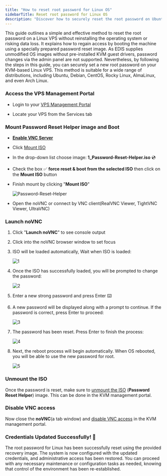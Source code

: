 ```yaml
---
title: "How to reset root password for Linux OS"
sidebarTitle: Reset root password for Linux OS
description: "Discover how to securely reset the root password on Ubuntu, Debian, CentOS, and other popular Linux distributions."
---
```


This guide outlines a simple and effective method to reset the root password on a Linux VPS without reinstalling the operating system or risking data loss. It explains how to regain access by booting the machine using a specially prepared password reset image. As EDIS supplies unmodified OS images without pre-installed KVM guest drivers, password changes via the admin panel are not supported. Nevertheless, by following the steps in this guide, you can securely set a new root password on your KVM-based Linux VPS. This method is suitable for a wide range of distributions, including Ubuntu, Debian, CentOS, Rocky Linux, AlmaLinux, and even Arch Linux.
### **Access the VPS Management Portal**

*   Login to your [VPS Management Portal](https://manage.edis.at/whmcs/clientarea.php)

*   Locate your VPS from the Services tab

### **Mount Password Reset Helper image and Boot**

* [**Enable VNC Server**](https://docs.edisglobal.com/enable-vnc-server)

* Click [Mount ISO](https://docs.edisglobal.com/mount-iso-image)

* In the drop-down list choose image: **1_Password-Reset-Helper.iso** 💿

* Check the box ✅ **force reset & boot from the selected ISO** then click on the **Mount ISO** button

* Finish mount by clicking "**Mount ISO**"

  ![Password-Reset-Helper](/assets/jk221gGjGVanns-Password-Reset-Helper.png)

*   Open the noVNC or connect by VNC client(RealVNC Viewer, TightVNC Viewer, UltraVNC)

###

### **Launch noVNC**

1. Click  "**Launch noVNC**" to see console output

2. Click into the noVNC browser window to set focus

3. ISO will be loaded automatically, Wait when ISO is loaded:

   ![1](/assets/uLxSPwfKVMf9QP5wS5E-loadiso.png)

4. Once the ISO has successfully loaded, you will be prompted to change the password:

   ![2](/assets/tXo35rruULtcDq5XS2w-Enter-new-root-password.png)

5. Enter a new strong password and press Enter ⌨️

6. A new password will be displayed along with a prompt to continue. If the password is correct, press Enter to proceed:

   ![3](/assets/jeKwpMQkTdx2ZDzyQxib-continue.png)

7. The password has been reset. Press Enter to finish the process:

   ![4](/assets/qdw2kfTSEeitQxPjo5Pm-unmount-drive.png)

8. Next, the reboot process will begin automatically. When OS rebooted, you will be able to use the new password for root.

   ![5](/assets/C2wnUn7YWnYg3TUjxNgm-root-debian12.png)


### **Unmount the ISO**

Once the password is reset, make sure to [unmount the ISO](https://docs.edisglobal.com/enable-vnc-server) (**Password Reset Helper**) image. This can be done in the KVM management portal.

### Disable VNC access

Now close the **noVNC**(a tab window) and [disable VNC access](https://docs.edisglobal.com/enable-vnc-server) in the KVM management portal.

### Credentials Updated Successfully! 🐧

The root password for Linux has been successfully reset using the provided recovery image. The system is now configured with the updated credentials, and administrative access has been restored. You can proceed with any necessary maintenance or configuration tasks as needed, knowing that control of the environment has been re-established.




